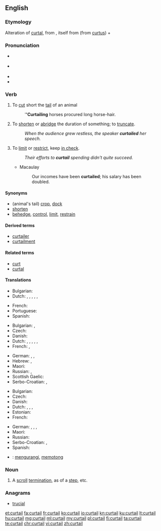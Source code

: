 ==English==
{{was wotd|2007|August|30}}

===Etymology===
Alteration of [[curtal]], from {{etyl|fro|en}} {{term|courtault||which has been shortened|lang=fro}}, itself from {{term|court||short}} (from {{etyl|la|en}} [[curtus]])  + {{term||-ault}}

===Pronunciation===
* {{a|RP}} {{IPA|/kɜːˈteɪl/}}
* {{a|US}} {{IPA|/kɚˈteɪl/}}
* {{audio|en-us-curtail.ogg|Audio (US)}}
* {{rhymes|eɪl}}

===Verb===
{{en-verb}}

# {{context|transitive|obsolete|lang=en}} To [[cut]] short the [[tail]] of an animal
#: '''''Curtailing''' horses procured long horse-hair.
# {{context|transitive|lang=en}} To [[shorten]] or [[abridge]] the duration of something; to [[truncate]].
#: ''When the audience grew restless, the speaker '''curtailed''' her speech.''
# {{context|transitive|figuratively|lang=en}} To [[limit]] or [[restrict]], keep [[in check]].
#: ''Their efforts to '''curtail''' spending didn't quite succeed.''
#* Macaulay
#*: Our incomes have been '''curtailed'''; his salary has been doubled.

====Synonyms====
* (animal's tail) [[crop]], [[dock]]
* [[shorten]]
* [[behedge]], [[control]], [[limit]], [[restrain]]

====Derived terms====
* [[curtailer]]
* [[curtailment]]

====Related terms====
* [[curt]]
* [[curtal]]

====Translations====
{{trans-top|to cut short an animal's tail}}
* Bulgarian: {{t+|bg|подрязвам}}
* Dutch: {{t|nl|beknotten}}, {{t+|nl|knotten}}, {{t+|nl|kortwieken}}, {{t+|nl|bekorten}}, {{t|nl|inkorten}}, {{t+|nl|verkorten}}
{{trans-mid}}
* French: {{t+|fr|écourter}}
* Portuguese: {{t+|pt|tosar}}
* Spanish: {{t+|es|truncar}}
{{trans-bottom}}

{{trans-top|to shorten or abridge}}
* Bulgarian: {{t+|bg|скъсявам}}, {{t+|bg|съкращавам}}
* Czech: {{t+|cs|zkrátit}}
* Danish: {{t|da|forkorte}}
* Dutch: {{t|nl|beknotten}}, {{t+|nl|knotten}}, {{t+|nl|kortwieken}}, {{t+|nl|bekorten}}, {{t|nl|inkorten}}, {{t+|nl|verkorten}}
* French: {{t+|fr|écourter}}, {{t+|fr|abréger}}
{{trans-mid}}
* German: {{t+|de|beschneiden}}, {{t+|de|stutzen}}, {{t+|de|verkürzen}}
* Hebrew: {{t|he|קיצר|alt=קִצֵּר|tr=kitsér}}, {{t|he|צִמְצֵם|tr=tsimtsém}}
* Maori: {{t|mi|auporo}}
* Russian: {{t+|ru|сокращать}}, {{t+|ru|урезать}}
* Scottish Gaelic: {{t|gd|giorraich}}
* Serbo-Croatian: {{t|sh|skratiti}}, {{t|sh|smanjiti}}
{{trans-bottom}}

{{trans-top|to limit or restrict}}
* Bulgarian: {{t+|bg|ограничавам}}
* Czech: {{t|cs|omezit}}
* Danish: {{t|da|begrænse}}
* Dutch: {{t|nl|beknotten}}, {{t|nl|kort houden}}, {{t+|nl|kortwieken}}, {{t+|nl|beperken}}
* Estonian: {{t|et|piirama}}
* French: {{t+|fr|restreindre}}
{{trans-mid}}
* German: {{t+|de|beschränken}}, {{t+|de|beschneiden}}, {{t|de|drosseln}}, {{t+|de|kürzen}}
* Maori: {{t|mi|totope}}
* Russian: {{t|ru|органичивать}}
* Serbo-Croatian: {{t|sh|ograničiti}}, {{t|sh|stegnuti}}
* Spanish: {{t+|es|limitar}}
{{trans-bottom}}

{{checktrans-top}}
* {{ttbc|id}}: [[kurang|mengurangi]], [[potong|memotong]]
{{trans-bottom}}

===Noun===
{{en-noun}}

# {{context|architecture|lang=en}} A [[scroll]] [[termination]], as of a [[step]], etc.

===Anagrams===
* [[trucial#English|trucial]]

[[et:curtail]]
[[fa:curtail]]
[[fr:curtail]]
[[ko:curtail]]
[[io:curtail]]
[[kn:curtail]]
[[ku:curtail]]
[[lt:curtail]]
[[hu:curtail]]
[[mg:curtail]]
[[ml:curtail]]
[[my:curtail]]
[[pl:curtail]]
[[fi:curtail]]
[[ta:curtail]]
[[te:curtail]]
[[chr:curtail]]
[[vi:curtail]]
[[zh:curtail]]